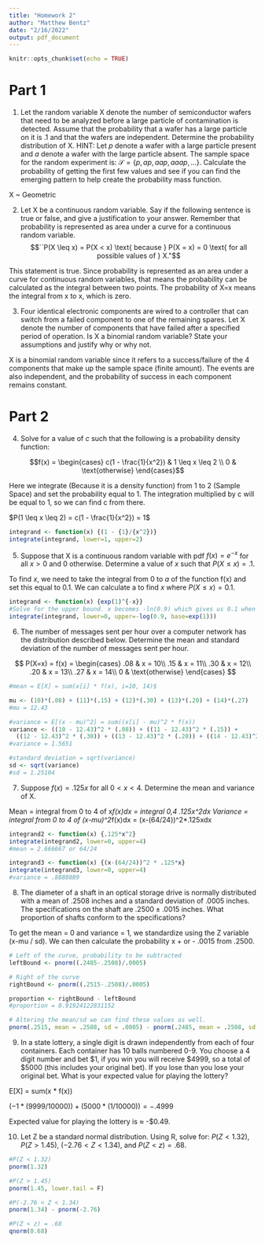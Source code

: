---
title: "Homework 2"
author: "Matthew Bentz"
date: "2/16/2022"
output: pdf_document
---

```{r setup, include=FALSE}
knitr::opts_chunk$set(echo = TRUE)
```

# Part 1

@. Let the random variable X denote the number of semiconductor wafers that need to be analyzed before a large particle of contamination is detected. Assume that the probability that a wafer has a large particle on it is .1 and that the wafers are independent. Determine the probability distribution of X. HINT: Let $p$ denote a wafer with a large particle present and $a$ denote a wafer with the large particle absent. The sample space for the random experiment is: $\mathcal{S} = \{p, ap, aap, aaap, \dots\}$. Calculate the probability of getting the first few values and see if you can find the emerging pattern to help create the probability mass function. \

X ~ Geometric

\begin{align*}
P(1) &= (.1) \\
P(2) &= (.9)(.1) \\
P(3) &= (.9)^2(.1) \\
P(4) &= (.9)^3(.1) \\
pmf = P(X) &= (.9)^{x-1}(.1)
\end{align*}

@. Let X be a continuous random variable. Say if the following sentence is true or false, and give a justification to your answer. Remember that probability is represented as area under a curve for a continuous random variable.  
$$``P(X \leq x) = P(X < x) \text{ because } P(X = x) = 0 \text{ for all possible values of } X."$$

This statement is true. Since probability is represented as an area under a curve for continuous random variables, that means the probability can be calculated as the integral between two points. The probability of X=x means the integral from x to x, which is zero. 

@. Four identical electronic components are wired to a controller that can switch from a failed component to one of the remaining spares. Let X denote the number of components that have failed after a specified period of operation. Is X a binomial random variable? State your assumptions and justify why or why not.

X is a binomial random variable since it refers to a success/failure of the 4 components that make up the sample space (finite amount). The events are also independent, and the probability of success in each component remains constant.

# Part 2

@. Solve for a value of $c$ such that the following is a probability density function:

$$f(x) = \begin{cases}
c(1 - \frac{1}{x^2}) & 1 \leq x \leq 2 \\
0 & \text{otherwise} 
\end{cases}$$

Here we integrate (Because it is a density function) from 1 to 2 (Sample Space) and set the probability equal to 1.
The integration multiplied by c will be equal to 1, so we can find c from there. 

$P(1 \leq x \leq 2) = c(1 - \frac{1}{x^2}) = 1$
```{r}
integrand <- function(x) {(1 - {1}/{x^2})}
integrate(integrand, lower=1, upper=2)
```
\begin{align*}
0.5c = 1 \\
c = 2
\end{align*}


@. Suppose that X is a continuous random variable with pdf $f(x) = e^{-x}$ for all $x > 0$ and 0 otherwise. Determine a value of $x$ such that $P(X \leq x) = .1$.

To find $x$, we need to take the integral from 0 to $a$ of the function f(x) and set this equal to 0.1. We can calculate a to find $x$ where $P(X \leq x) = 0.1$.

```{r}
integrand <- function(x) {exp(1)^{-x}}
#Solve for the upper bound. x becomes -ln(0.9) which gives us 0.1 when integrated to.
integrate(integrand, lower=0, upper=-log(0.9, base=exp(1)))

```

@. The number of messages sent per hour over a computer network has the distribution described below. Determine the mean and standard deviation of the number of messages sent per hour. 

$$
P(X=x) = f(x) = \begin{cases}
.08 & x = 10\\
.15 & x = 11\\
.30 & x = 12\\
.20 & x = 13\\
.27 & x = 14\\
0 & \text{otherwise}
\end{cases}
$$

```{r}
#mean = E[X] = sum(x[i] * f(x), i=10, 14)$

mu <- (10)*(.08) + (11)*(.15) + (12)*(.30) + (13)*(.20) + (14)*(.27)
#mu = 12.43

#variance = E[(x - mu)^2] = sum((x[i] - mu)^2 * f(x))
variance <- ((10 - 12.43)^2 * (.08)) + ((11 - 12.43)^2 * (.15)) + 
  ((12 - 12.43)^2 * (.30)) + ((13 - 12.43)^2 * (.20)) + ((14 - 12.43)^2 * (.27))
#variance = 1.5651

#standard deviation = sqrt(variance)
sd <- sqrt(variance)
#sd = 1.25104
```


@. Suppose $f(x) = .125x$ for all $0 < x < 4$. Determine the mean and variance of X. 

Mean = integral from 0 to 4 of x*f(x)dx = integral 0,4 .125x^2dx
Variance = integral from 0 to 4 of (x-mu)^2*f(x)dx = (x-(64/24))^2*.125xdx

```{r}
integrand2 <- function(x) {.125*x^2}
integrate(integrand2, lower=0, upper=4)
#mean = 2.666667 or 64/24

integrand3 <- function(x) {(x-(64/24))^2 * .125*x}
integrate(integrand3, lower=0, upper=4)
#variance = .8888889
```

@. The diameter of a shaft in an optical storage drive is normally distributed with a mean of .2508 inches and a standard deviation of .0005 inches. The specifications on the shaft are $.2500 \pm .0015$ inches. What proportion of shafts conform to the specifications?

To get the mean = 0 and variance = 1, we standardize using the Z variable (x-mu / sd).
We can then calculate the probability x + or - .0015 from .2500.

```{r}
# Left of the curve, probability to be subtracted
leftBound <- pnorm((.2485-.2508)/.0005)

# Right of the curve
rightBound <- pnorm((.2515-.2508)/.0005)

proportion <- rightBound - leftBound
#proportion = 0.91924122831152

# Altering the mean/sd we can find these values as well.
pnorm(.2515, mean = .2508, sd = .0005) - pnorm(.2485, mean = .2508, sd = .0005)
```

@. In a state lottery, a single digit is drawn independently from each of four containers. Each container has 10 balls numbered 0-9. You choose a 4 digit number and bet $1, if you win you will receive \$4999, so a total of \$5000 (this includes your original bet). If you lose than you lose your original bet. What is your expected value for playing the lottery? 

E[X] = sum(x * f(x))

$(-1 * (9999/10000)) + (5000 * (1/10000)) = -.4999$

Expected value for playing the lottery is $\approx$ -$0.49.

@. Let Z be a standard normal distribution. Using R, solve for: $P(Z < 1.32)$, $P(Z > 1.45)$, $(-2.76 < Z < 1.34)$, and $P(Z < z) = .68$. 

```{r}
#P(Z < 1.32)
pnorm(1.32)

#P(Z > 1.45)
pnorm(1.45, lower.tail = F)

#P(-2.76 < Z < 1.34)
pnorm(1.34) - pnorm(-2.76)

#P(Z < z) = .68
qnorm(0.68)
```






























